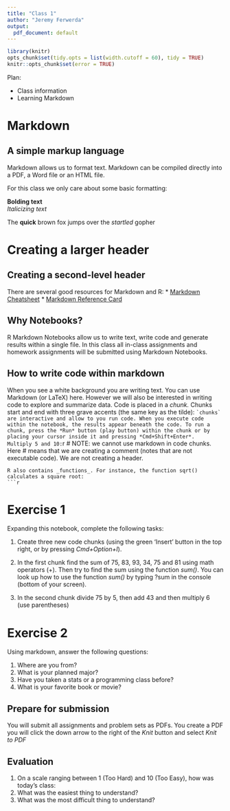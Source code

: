 ```yaml
---
title: "Class 1"
author: "Jeremy Ferwerda"
output:
  pdf_document: default
---
```


```r
library(knitr)
opts_chunk$set(tidy.opts = list(width.cutoff = 60), tidy = TRUE)
knitr::opts_chunk$set(error = TRUE)
```

Plan:

* Class information  
* Learning Markdown

# Markdown
## A simple markup language

Markdown allows us to format text.  Markdown can be compiled directly into a PDF, a Word file or an HTML file.  

For this class we only care about some basic formatting:

**Bolding text**  
_Italicizing text_ 

The **quick** brown fox jumps over the _startled_ gopher

# Creating a larger header
## Creating a second-level header

There are several good resources for Markdown and R:
* [Markdown Cheatsheet](https://www.rstudio.com/wp-content/uploads/2016/03/rmarkdown-cheatsheet-2.0.pdf)
* [Markdown Reference Card](https://www.rstudio.com/wp-content/uploads/2015/03/rmarkdown-reference.pdf)

## Why Notebooks?

R Markdown Notebooks allow us to write text, write code and generate results within a single file.  In this class all in-class assignments and homework assignments will be submitted using Markdown Notebooks.  

## How to write code within markdown

When you see a white background you are writing text.  You can use Markdown (or LaTeX) here.  However we will also be interested in writing code to explore and summarize data.  Code is placed in a *chunk.*  Chunks start and end with three grave accents (the same key as the tilde): ```  
`chunks` are interactive and allow to you run code. When you execute code within the notebook, the results appear beneath the code. To run a chunk, press the *Run* button (play button) within the chunk or by placing your cursor inside it and pressing *Cmd+Shift+Enter*. 
Multiply 5 and 10:
```r
# NOTE: we cannot use markdown in code chunks.  Here # means that we are creating a comment (notes that are not executable code).  We are not creating a header.
```
R also contains _functions_. For instance, the function sqrt() calculates a square root:
```r
```

# Exercise 1

Expanding this notebook, complete the following tasks:

1) Create three new code chunks (using the green 'Insert' button in the top right, or by pressing *Cmd+Option+I*).

2) In the first chunk find the sum of 75, 83, 93, 34, 75 and 81 using math operators (+). Then try to find the sum using the function _sum()_. You can look up how to use the function _sum()_ by typing ?sum in the console (bottom of your screen). 

3) In the second chunk divide 75 by 5, then add 43 and then multiply 6 (use parentheses)

# Exercise 2

Using markdown, answer the following questions:

1) Where are you from?
2) What is your planned major?
3) Have you taken a stats or a programming class before? 
4) What is your favorite book or movie?

## Prepare for submission

You will submit all assignments and problem sets as PDFs.  You create a PDF you will click the down arrow to the right of the *Knit* button and select *Knit to PDF*

## Evaluation

1. On a scale ranging between 1 (Too Hard) and 10 (Too Easy), how was today's class: 
2. What was the easiest thing to understand?
3. What was the most difficult thing to understand?
